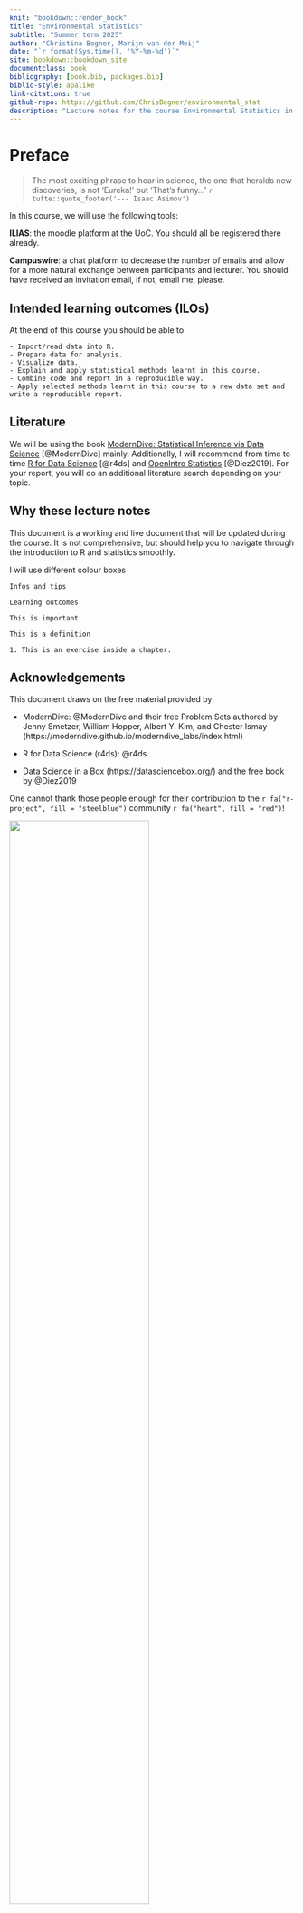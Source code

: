 ```yaml
---
knit: "bookdown::render_book"
title: "Environmental Statistics"
subtitle: "Summer term 2025"
author: "Christina Bogner, Marijn van der Meij"
date: "`r format(Sys.time(), '%Y-%m-%d')`"
site: bookdown::bookdown_site
documentclass: book
bibliography: [book.bib, packages.bib]
biblio-style: apalike
link-citations: true
github-repo: https://github.com/ChrisBogner/environmental_stat
description: "Lecture notes for the course Environmental Statistics in IMES (UoC), based on the material by ModernDive"
---
```


# Preface {-}

> The most exciting phrase to hear in science, the one that heralds new discoveries, is not 'Eureka!' but 'That's funny...' 
`r tufte::quote_footer('--- Isaac Asimov')`


In this course, we will use the following tools:


**ILIAS**: the moodle platform at the UoC. You should all be registered there already.


**Campuswire**: a chat platform to decrease the number of emails and allow for a more natural exchange between participants and lecturer. You should have received an invitation email, if not, email me, please.


## Intended learning outcomes (ILOs) {-}
At the end of this course you should be able to

```block
- Import/read data into R.
- Prepare data for analysis.
- Visualize data.
- Explain and apply statistical methods learnt in this course.
- Combine code and report in a reproducible way.
- Apply selected methods learnt in this course to a new data set and write a reproducible report.
```


## Literature {-}
We will be using the book [ModernDive: Statistical Inference via Data Science](https://moderndive.com/) [@ModernDive] mainly. Additionally, I will recommend from time to time [R for Data Science](https://r4ds.had.co.nz/) [@r4ds] and [OpenIntro Statistics](https://www.openintro.org/book/os/) [@Diez2019]. For your report, you will do an additional literature search depending on your topic.


## Why these lecture notes {-}

This document is a working and live document that will be updated during the course. It is not comprehensive, but should help you to navigate through the introduction to R and statistics smoothly.

I will use different colour boxes

```block
Infos and tips
```



```block
Learning outcomes
```


```block
This is important
```


```block
This is a definition
```


```block
1. This is an exercise inside a chapter.
```


<!-- <br> -->

<!-- ```{block, type='rmdsummary'} -->
<!-- Zusammenfassung -->
<!-- ``` -->


## Acknowledgements {-}

This document draws on the free material provided by 

- ModernDive: @ModernDive and their free Problem Sets authored by Jenny Smetzer, William Hopper, Albert Y. Kim, and Chester Ismay (https://moderndive.github.io/moderndive_labs/index.html)

- R for Data Science (r4ds): @r4ds

- Data Science in a Box (https://datasciencebox.org/) and the free book by @Diez2019

One cannot thank those people enough for their contribution to the `r fa("r-project", fill = "steelblue")` community `r fa("heart", fill = "red")`!


![](https://imgs.xkcd.com/comics/statistics.png){width=70%}

Credit: https://xkcd.com/2400/

<br>

## Reproducibility {-}
This book was written in [RStudio](https://www.rstudio.com/products/rstudio/) using [Bookdown](https://bookdown.org/) and compiled in `r R.version.string`. You will need the following packages to reproduce the examples and to work through the exercises:

```r
# code from ggplot2 book
# https://github.com/hadley/ggplot2-book/blob/master/introduction.Rmd
    deps <- desc::desc_get_deps()
    pkgs <- sort(deps$package[deps$type == "Imports"])
    pkgs2 <- strwrap(paste(encodeString(pkgs, quote = '"'), collapse = ", "), exdent = 2)
    install <- paste0(
      "install.packages(c(\n  ", 
      paste(pkgs2, "\n", collapse = ""), 
      "))"
    )
```


```r
# code from ggplot2 book
# https://github.com/hadley/ggplot2-book/blob/master/introduction.Rmd
pkgs <- sessioninfo::package_info(pkgs, dependencies = FALSE)
df <- tibble(
  package = pkgs$package,
  version = pkgs$ondiskversion,
  source = gsub("@", "\\\\@", pkgs$source)
)
knitr::kable(df, format = "markdown")
```

The complete information on the last session to build the book:

```r
sessionInfo()
```


![](figures/Cc-by-nc-sa_icon.svg){width=30%}

This work is licensed under a [Creative Commons Attribution-NonCommercial-ShareAlike 4.0 International License.](https://creativecommons.org/licenses/by-nc-sa/4.0/)
